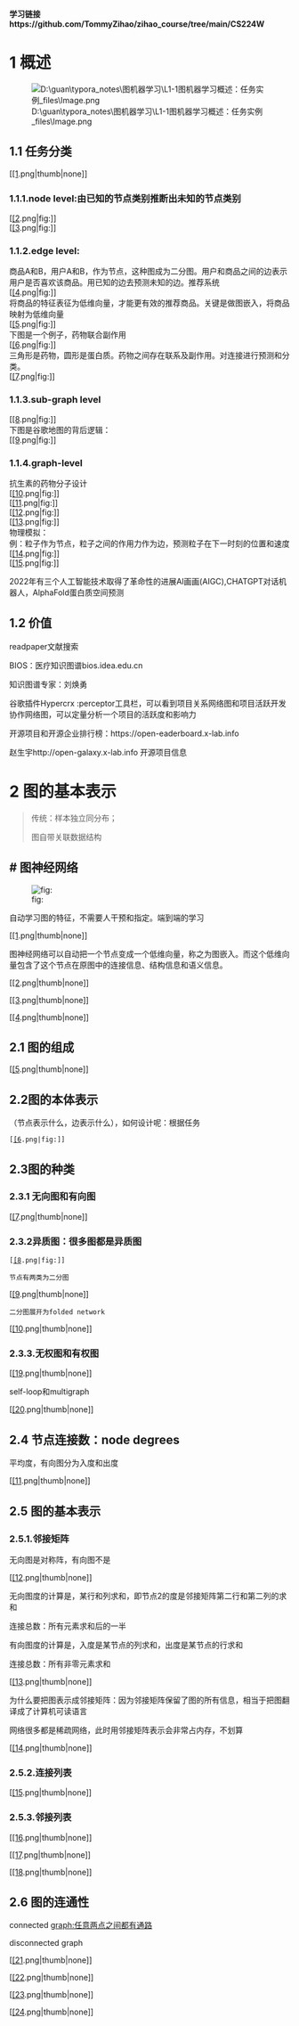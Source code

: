 '''学习链接https://github.com/TommyZihao/zihao_course/tree/main/CS224W'''

<span id="header-n2"></span>
= 1 概述 =

[[File:D:\guan\typora_notes\图机器学习\L1-1图机器学习概述：任务实例_files\Image.png|thumb|none]]

<span id="header-n5"></span>
== 1.1 任务分类 ==

[[File:D:\guan\typora_notes\图机器学习\L1-1图机器学习概述：任务实例_files\Image [1].png|thumb|none]]

<span id="header-n8"></span>
=== 1.1.1.node level:由已知的节点类别推断出未知的节点类别 ===

[[File:D:\guan\typora_notes\图机器学习\L1-1图机器学习概述：任务实例_files\Image [2].png|fig:]]<br />
[[File:D:\guan\typora_notes\图机器学习\L1-1图机器学习概述：任务实例_files\Image [3].png|fig:]]

<span id="header-n11"></span>
=== 1.1.2.edge level: ===

商品A和B，用户A和B，作为节点，这种图成为二分图。用户和商品之间的边表示用户是否喜欢该商品。用已知的边去预测未知的边。推荐系统<br />
[[File:D:\guan\typora_notes\图机器学习\L1-1图机器学习概述：任务实例_files\Image [4].png|fig:]]<br />
将商品的特征表征为低维向量，才能更有效的推荐商品。关键是做图嵌入，将商品映射为低维向量<br />
 [[File:D:\guan\typora_notes\图机器学习\L1-1图机器学习概述：任务实例_files\Image [5].png|fig:]]<br />
下图是一个例子，药物联合副作用<br />
[[File:D:\guan\typora_notes\图机器学习\L1-1图机器学习概述：任务实例_files\Image [6].png|fig:]]<br />
三角形是药物，圆形是蛋白质。药物之间存在联系及副作用。对连接进行预测和分类。<br />
[[File:D:\guan\typora_notes\图机器学习\L1-1图机器学习概述：任务实例_files\Image [7].png|fig:]]

<span id="header-n14"></span>
=== 1.1.3.sub-graph level  ===

[[File:D:\guan\typora_notes\图机器学习\L1-1图机器学习概述：任务实例_files\Image [8].png|fig:]]<br />
下图是谷歌地图的背后逻辑：<br />
[[File:D:\guan\typora_notes\图机器学习\L1-1图机器学习概述：任务实例_files\Image [9].png|fig:]]

<span id="header-n17"></span>
=== 1.1.4.graph-level ===

抗生素的药物分子设计 <br />
[[File:D:\guan\typora_notes\图机器学习\L1-1图机器学习概述：任务实例_files\Image [10].png|fig:]]<br />
[[File:D:\guan\typora_notes\图机器学习\L1-1图机器学习概述：任务实例_files\Image [11].png|fig:]]<br />
[[File:D:\guan\typora_notes\图机器学习\L1-1图机器学习概述：任务实例_files\Image [12].png|fig:]]<br />
[[File:D:\guan\typora_notes\图机器学习\L1-1图机器学习概述：任务实例_files\Image [13].png|fig:]]<br />
物理模拟：<br />
例：粒子作为节点，粒子之间的作用力作为边，预测粒子在下一时刻的位置和速度<br />
[[File:D:\guan\typora_notes\图机器学习\L1-1图机器学习概述：任务实例_files\Image [14].png|fig:]]<br />
[[File:D:\guan\typora_notes\图机器学习\L1-1图机器学习概述：任务实例_files\Image [15].png|fig:]]

2022年有三个人工智能技术取得了革命性的进展AI画画(AIGC),CHATGPT对话机器人，AlphaFold蛋白质空间预测

<span id="header-n20"></span>
== 1.2 价值 ==

readpaper文献搜索

BIOS：医疗知识图谱bios.idea.edu.cn

知识图谱专家：刘焕勇

谷歌插件Hypercrx :perceptor工具栏，可以看到项目关系网络图和项目活跃开发协作网络图，可以定量分析一个项目的活跃度和影响力

开源项目和开源企业排行榜：https://open-eaderboard.x-lab.info

赵生宇http://open-galaxy.x-lab.info 开源项目信息

<span id="header-n27"></span>
= 2 图的基本表示 =

<blockquote>传统：样本独立同分布；

图自带关联数据结构
</blockquote>
<span id="header-n31"></span>
== # 图神经网络 ==

[[File:D:\guan\typora_notes\图机器学习\L1-2图机器学习-图的基本表示_files\Image.png|fig:]] 

自动学习图的特征，不需要人干预和指定。端到端的学习

[[File:D:\guan\typora_notes\图机器学习\L1-2图机器学习-图的基本表示_files\Image [1].png|thumb|none]]

图神经网络可以自动把一个节点变成一个低维向量，称之为图嵌入。而这个低维向量包含了这个节点在原图中的连接信息、结构信息和语义信息。

[[File:D:\guan\typora_notes\图机器学习\L1-2图机器学习-图的基本表示_files\Image [2].png|thumb|none]]

[[File:D:\guan\typora_notes\图机器学习\L1-2图机器学习-图的基本表示_files\Image [3].png|thumb|none]]

[[File:D:\guan\typora_notes\图机器学习\L1-2图机器学习-图的基本表示_files\Image [4].png|thumb|none]]

 

<span id="header-n40"></span>
== 2.1 图的组成 ==

 

[[File:D:\guan\typora_notes\图机器学习\L1-2图机器学习-图的基本表示_files\Image [5].png|thumb|none]]

 

<span id="header-n44"></span>
== 2.2图的本体表示 ==

（节点表示什么，边表示什么），如何设计呢：根据任务

 [[File:D:\guan\typora_notes\图机器学习\L1-2图机器学习-图的基本表示_files\Image [6].png|fig:]]

 

<span id="header-n48"></span>
== 2.3图的种类 ==

<span id="header-n49"></span>
=== 2.3.1 无向图和有向图 ===

[[File:D:\guan\typora_notes\图机器学习\L1-2图机器学习-图的基本表示_files\Image [7].png|thumb|none]]

<span id="header-n51"></span>
=== 2.3.2异质图：很多图都是异质图 ===

 [[File:D:\guan\typora_notes\图机器学习\L1-2图机器学习-图的基本表示_files\Image [8].png|fig:]]

 节点有两类为二分图

[[File:D:\guan\typora_notes\图机器学习\L1-2图机器学习-图的基本表示_files\Image [9].png|thumb|none]]

 二分图展开为folded network

[[File:D:\guan\typora_notes\图机器学习\L1-2图机器学习-图的基本表示_files\Image [10].png|thumb|none]]

<span id="header-n57"></span>
=== 2.3.3.无权图和有权图 ===

[[File:D:\guan\typora_notes\图机器学习\L1-2图机器学习-图的基本表示_files\Image [19].png|thumb|none]]

self-loop和multigraph

[[File:D:\guan\typora_notes\图机器学习\L1-2图机器学习-图的基本表示_files\Image [20].png|thumb|none]]

<span id="header-n61"></span>
== 2.4 节点连接数：node degrees ==

平均度，有向图分为入度和出度

[[File:D:\guan\typora_notes\图机器学习\L1-2图机器学习-图的基本表示_files\Image [11].png|thumb|none]]

 

<span id="header-n65"></span>
== 2.5 图的基本表示 ==

<span id="header-n66"></span>
=== 2.5.1.邻接矩阵 ===

无向图是对称阵，有向图不是

[[File:D:\guan\typora_notes\图机器学习\L1-2图机器学习-图的基本表示_files\Image [12].png|thumb|none]]

无向图度的计算是，某行和列求和，即节点2的度是邻接矩阵第二行和第二列的求和

连接总数：所有元素求和后的一半

有向图度的计算是，入度是某节点的列求和，出度是某节点的行求和

连接总数：所有非零元素求和

[[File:D:\guan\typora_notes\图机器学习\L1-2图机器学习-图的基本表示_files\Image [13].png|thumb|none]]

为什么要把图表示成邻接矩阵：因为邻接矩阵保留了图的所有信息，相当于把图翻译成了计算机可读语言

网络很多都是稀疏网络，此时用邻接矩阵表示会非常占内存，不划算

[[File:D:\guan\typora_notes\图机器学习\L1-2图机器学习-图的基本表示_files\Image [14].png|thumb|none]]

<span id="header-n77"></span>
=== 2.5.2.连接列表 ===

[[File:D:\guan\typora_notes\图机器学习\L1-2图机器学习-图的基本表示_files\Image [15].png|thumb|none]]

<span id="header-n79"></span>
=== 2.5.3.邻接列表 ===

[[File:D:\guan\typora_notes\图机器学习\L1-2图机器学习-图的基本表示_files\Image [16].png|thumb|none]]

[[File:D:\guan\typora_notes\图机器学习\L1-2图机器学习-图的基本表示_files\Image [17].png|thumb|none]]

[[File:D:\guan\typora_notes\图机器学习\L1-2图机器学习-图的基本表示_files\Image [18].png|thumb|none]]

<span id="header-n83"></span>
== 2.6 图的连通性 ==

connected graph:任意两点之间都有通路

disconnected graph

[[File:D:\guan\typora_notes\图机器学习\L1-2图机器学习-图的基本表示_files\Image [21].png|thumb|none]]

[[File:D:\guan\typora_notes\图机器学习\L1-2图机器学习-图的基本表示_files\Image [22].png|thumb|none]]

[[File:D:\guan\typora_notes\图机器学习\L1-2图机器学习-图的基本表示_files\Image [23].png|thumb|none]]

[[File:D:\guan\typora_notes\图机器学习\L1-2图机器学习-图的基本表示_files\Image [24].png|thumb|none]]

 

 

 
